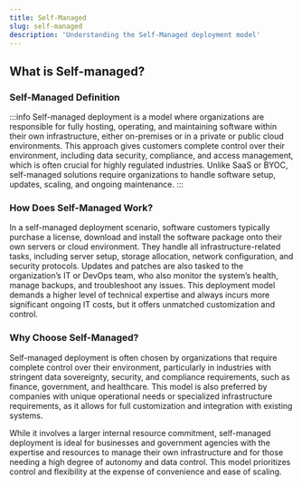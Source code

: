 ```yaml
---
title: Self-Managed 
slug: self-managed
description: 'Understanding the Self-Managed deployment model'
---
```

## What is Self-managed?

### Self-Managed Definition

:::info
Self-managed deployment is a model where organizations are responsible for fully hosting, operating, and maintaining software within their own infrastructure, either on-premises or in a private or public cloud environments. This approach gives customers complete control over their environment, including data security, compliance, and access management, which is often crucial for highly regulated industries. Unlike SaaS or BYOC, self-managed solutions require organizations to handle software setup, updates, scaling, and ongoing maintenance.
:::

### How Does Self-Managed Work?

In a self-managed deployment scenario, software customers typically purchase a license, download and install the software package onto their own servers or cloud environment. They handle all infrastructure-related tasks, including server setup, storage allocation, network configuration, and security protocols. Updates and patches are also tasked to the organization’s IT or DevOps team, who also monitor the system’s health, manage backups, and troubleshoot any issues. This deployment model demands a higher level of technical expertise and always incurs more significant ongoing IT costs, but it offers unmatched customization and control.

### Why Choose Self-Managed?

Self-managed deployment is often chosen by organizations that require complete control over their environment, particularly in industries with stringent data sovereignty, security, and compliance requirements, such as finance, government, and healthcare. This model is also preferred by companies with unique operational needs or specialized infrastructure requirements, as it allows for full customization and integration with existing systems.

While it involves a larger internal resource commitment, self-managed deployment is ideal for businesses and government agencies with the expertise and resources to manage their own infrastructure and for those needing a high degree of autonomy and data control. This model prioritizes control and flexibility at the expense of convenience and ease of scaling.